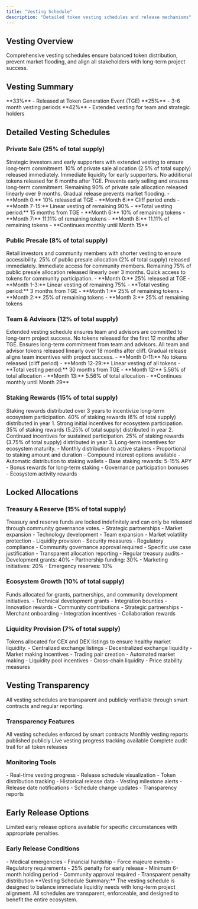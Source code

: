 ```yaml
---
title: "Vesting Schedule"
description: "Detailed token vesting schedules and release mechanisms"
---
```


## Vesting Overview

<Card title="Token Release Schedule" icon="calendar" horizontal>
  Comprehensive vesting schedules ensure balanced token distribution, prevent
  market flooding, and align all stakeholders with long-term project success.
</Card>

## Vesting Summary

<CardGroup cols={2}>
  <Card title="Immediate Release" icon="clock">
    **33%** - Released at Token Generation Event (TGE)
  </Card>
  <Card title="Short-term Vesting" icon="calendar">
    **25%** - 3-6 month vesting periods
  </Card>
  <Card title="Long-term Vesting" icon="lock">
    **42%** - Extended vesting for team and strategic holders
  </Card>
</CardGroup>

## Detailed Vesting Schedules

### Private Sale (25% of total supply)

<Card title="Early Investors" icon="users" horizontal>
  Strategic investors and early supporters with extended vesting to ensure
  long-term commitment.
</Card>

<Steps>
  <Step title="Token Generation Event">
    10% of private sale allocation (2.5% of total supply) released immediately.
    <Check>Immediate liquidity for early supporters.</Check>
  </Step>

  <Step title="6-Month Cliff">
    No additional tokens released for 6 months after TGE.
    <Check>Prevents early selling and ensures long-term commitment.</Check>
  </Step>

  <Step title="9-Month Linear Vesting">
    Remaining 90% of private sale allocation released linearly over 9 months.
    <Check>Gradual release prevents market flooding.</Check>
  </Step>
</Steps>

<AccordionGroup>
  <Accordion title="Vesting Timeline" icon="calendar">
    - **Month 0:** 10% released at TGE - **Month 6:** Cliff period ends -
    **Month 7-15:** Linear vesting of remaining 90% - **Total vesting period:**
    15 months from TGE
  </Accordion>

  <Accordion title="Release Schedule" icon="chart-line">
    - **Month 6:** 10% of remaining tokens - **Month 7:** 11.11% of remaining
    tokens - **Month 8:** 11.11% of remaining tokens - **Continues monthly until
    Month 15**
  </Accordion>
</AccordionGroup>

### Public Presale (8% of total supply)

<Card title="Community Access" icon="users" horizontal>
  Retail investors and community members with shorter vesting to ensure
  accessibility.
</Card>

<Steps>
  <Step title="Token Generation Event">
    25% of public presale allocation (2% of total supply) released immediately.
    <Check>Immediate access for community members.</Check>
  </Step>

  <Step title="3-Month Linear Vesting">
    Remaining 75% of public presale allocation released linearly over 3 months.
    <Check>Quick access to tokens for community participation.</Check>
  </Step>
</Steps>

<AccordionGroup>
  <Accordion title="Vesting Timeline" icon="calendar">
    - **Month 0:** 25% released at TGE - **Month 1-3:** Linear vesting of
    remaining 75% - **Total vesting period:** 3 months from TGE
  </Accordion>

  <Accordion title="Release Schedule" icon="chart-line">
    - **Month 1:** 25% of remaining tokens - **Month 2:** 25% of remaining
    tokens - **Month 3:** 25% of remaining tokens
  </Accordion>
</AccordionGroup>

### Team & Advisors (12% of total supply)

<Card title="Long-term Alignment" icon="users-cog" horizontal>
  Extended vesting schedule ensures team and advisors are committed to long-term
  project success.
</Card>

<Steps>
  <Step title="12-Month Cliff">
    No tokens released for the first 12 months after TGE.
    <Check>Ensures long-term commitment from team and advisors.</Check>
  </Step>

  <Step title="18-Month Linear Vesting">
    All team and advisor tokens released linearly over 18 months after cliff.
    <Check>Gradual release aligns team incentives with project success.</Check>
  </Step>
</Steps>

<AccordionGroup>
  <Accordion title="Vesting Timeline" icon="calendar">
    - **Month 0-11:** No tokens released (cliff period) - **Month 12-29:**
    Linear vesting of all tokens - **Total vesting period:** 30 months from TGE
  </Accordion>

  <Accordion title="Release Schedule" icon="chart-line">
    - **Month 12:** 5.56% of total allocation - **Month 13:** 5.56% of total
    allocation - **Continues monthly until Month 29**
  </Accordion>
</AccordionGroup>

### Staking Rewards (15% of total supply)

<Card title="Ecosystem Incentives" icon="coins" horizontal>
  Staking rewards distributed over 3 years to incentivize long-term ecosystem
  participation.
</Card>

<Steps>
  <Step title="Year 1 Distribution">
    40% of staking rewards (6% of total supply) distributed in year 1.
    <Check>Strong initial incentives for ecosystem participation.</Check>
  </Step>

  <Step title="Year 2 Distribution">
    35% of staking rewards (5.25% of total supply) distributed in year 2.
    <Check>Continued incentives for sustained participation.</Check>
  </Step>

  <Step title="Year 3 Distribution">
    25% of staking rewards (3.75% of total supply) distributed in year 3.
    <Check>Long-term incentives for ecosystem maturity.</Check>
  </Step>
</Steps>

<AccordionGroup>
  <Accordion title="Distribution Mechanism" icon="gift">
    - Monthly distribution to active stakers - Proportional to staking amount
    and duration - Compound interest options available - Automatic distribution
    to staking wallets
  </Accordion>

  <Accordion title="Reward Calculation" icon="calculator">
    - Base staking rewards: 5-15% APY - Bonus rewards for long-term staking -
    Governance participation bonuses - Ecosystem activity rewards
  </Accordion>
</AccordionGroup>

## Locked Allocations

### Treasury & Reserve (15% of total supply)

<Warning>
  Treasury and reserve funds are locked indefinitely and can only be released
  through community governance votes.
</Warning>

<CardGroup cols={2}>
  <Card title="Growth Initiatives" icon="chart-line">
    - Strategic partnerships - Market expansion - Technology development - Team
    expansion
  </Card>
  <Card title="Emergency Reserve" icon="shield-alt">
    - Market volatility protection - Liquidity provision - Security measures -
    Regulatory compliance
  </Card>
</CardGroup>

<AccordionGroup>
  <Accordion title="Release Conditions" icon="vote-yea">
    - Community governance approval required - Specific use case justification -
    Transparent allocation reporting - Regular treasury audits
  </Accordion>

  <Accordion title="Allocation Categories" icon="chart-pie">
    - Development grants: 40% - Partnership funding: 30% - Marketing
    initiatives: 20% - Emergency reserves: 10%
  </Accordion>
</AccordionGroup>

### Ecosystem Growth (10% of total supply)

<Card title="Community Development" icon="seedling" horizontal>
  Funds allocated for grants, partnerships, and community development
  initiatives.
</Card>

<Columns cols={2}>
  <Card title="Developer Grants" icon="code">
    - Technical development grants - Integration bounties - Innovation rewards -
    Community contributions
  </Card>
  <Card title="Partnership Funding" icon="handshake">
    - Strategic partnerships - Merchant onboarding - Integration incentives -
    Collaboration rewards
  </Card>
</Columns>

### Liquidity Provision (7% of total supply)

<Card title="Market Liquidity" icon="water" horizontal>
  Tokens allocated for CEX and DEX listings to ensure healthy market liquidity.
</Card>

<AccordionGroup>
  <Accordion title="Exchange Listings" icon="exchange-alt">
    - Centralized exchange listings - Decentralized exchange liquidity - Market
    making incentives - Trading pair creation
  </Accordion>

  <Accordion title="Liquidity Management" icon="chart-bar">
    - Automated market making - Liquidity pool incentives - Cross-chain
    liquidity - Price stability measures
  </Accordion>
</AccordionGroup>

## Vesting Transparency

<Info>
  All vesting schedules are transparent and publicly verifiable through smart
  contracts and regular reporting.
</Info>

### Transparency Features

<CardGroup cols={2}>
  <Card title="Smart Contracts" icon="code">
    All vesting schedules enforced by smart contracts
  </Card>
  <Card title="Public Reporting" icon="file-alt">
    Monthly vesting reports published publicly
  </Card>
  <Card title="Real-time Tracking" icon="chart-line">
    Live vesting progress tracking available
  </Card>
  <Card title="Audit Trail" icon="search">
    Complete audit trail for all token releases
  </Card>
</CardGroup>

### Monitoring Tools

<AccordionGroup>
  <Accordion title="Vesting Dashboard" icon="chart-pie">
    - Real-time vesting progress - Release schedule visualization - Token
    distribution tracking - Historical release data
  </Accordion>

  <Accordion title="Alerts & Notifications" icon="bell">
    - Vesting milestone alerts - Release date notifications - Schedule change
    updates - Transparency reports
  </Accordion>
</AccordionGroup>

## Early Release Options

<Card title="Flexible Vesting" icon="clock" horizontal>
  Limited early release options available for specific circumstances with
  appropriate penalties.
</Card>

### Early Release Conditions

<Columns cols={2}>
  <Card title="Emergency Situations" icon="exclamation-triangle">
    - Medical emergencies - Financial hardship - Force majeure events -
    Regulatory requirements
  </Card>
  <Card title="Penalty Structure" icon="percent">
    - 25% penalty for early release - Minimum 6-month holding period - Community
    approval required - Transparent penalty distribution
  </Card>
</Columns>

<Note>
  **Vesting Schedule Summary:** The vesting schedule is designed to balance
  immediate liquidity needs with long-term project alignment. All schedules are
  transparent, enforceable, and designed to benefit the entire ecosystem.
</Note>
